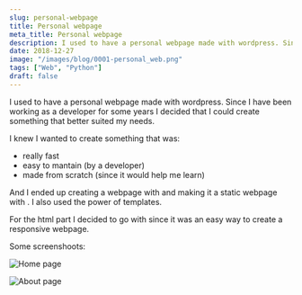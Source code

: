 ```yaml
---
slug: personal-webpage
title: Personal webpage
meta_title: Personal webpage
description: I used to have a personal webpage made with wordpress. Since I have been working as a developer for some years I decided that I could create something that better suited my needs.
date: 2018-12-27
image: "/images/blog/0001-personal_web.png"
tags: ["Web", "Python"]
draft: false
---
```


I used to have a personal webpage made with wordpress. Since I have been working as a developer for some years I decided that I could create something that better suited my needs.

I knew I wanted to create something that was:

* really fast
* easy to mantain (by a developer)
* made from scratch (since it would help me learn)

And I ended up creating a webpage with <FancyLink linkText="Flask" url="http://flask.pocoo.org/" company="flask"/> and making it a static webpage with <FancyLink linkText="Frozen flask" url="https://frozen-flask.readthedocs.io/" company="readthedocs"/>. I also used the power of <FancyLink linkText="Jinja2" url="http://jinja.pocoo.org/" company="jinja"/> templates.

For the html part I decided to go with <FancyLink linkText="w3css" url="https://www.w3schools.com/"/> since it was an easy way to create a responsive webpage.

Some screenshoots:

![Home page](../../images/posts/2018/0001-villoro_mockup_1.jpg)

![About page](../../images/posts/2018/0001-villoro_mockup_2.jpg)
